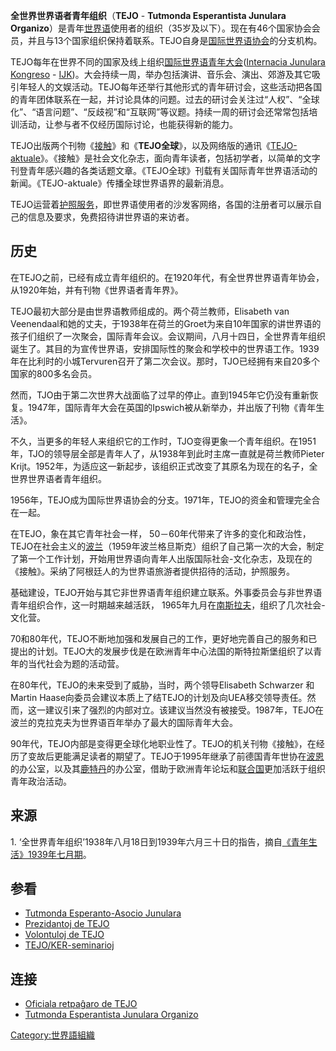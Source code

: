 {{Esperanto|expanded=Services}}
'''全世界世界语者青年组织'''（'''TEJO''' - '''Tutmonda Esperantista Junulara Organizo'''）是青年[[世界语|世界语]]使用者的组织（35岁及以下）。现在有46个国家协会会员，并且与13个国家组织保持着联系。TEJO自身是[[国际世界语协会|国际世界语协会]]的分支机构。

TEJO每年在世界不同的国家及线上组织[[国际世界语青年大会|国际世界语青年大会]]([[Internacia_Junulara_Kongreso|Internacia Junulara Kongreso]] - [[IJK|IJK]])。大会持续一周，举办包括演讲、音乐会、演出、郊游及其它吸引年轻人的文娱活动。TEJO每年还举行其他形式的青年研讨会，这些活动把各国的青年团体联系在一起，并讨论具体的问题。过去的研讨会关注过“人权”、“全球化”、“语言问题”、“反歧视”和“互联网”等议题。持续一周的研讨会还常常包括培训活动，让参与者不仅经历国际讨论，也能获得新的能力。

TEJO出版两个刊物《[[接触|接触]]》和《'''TEJO全球'''》，以及网络版的通讯《[[TEJO-aktuale|TEJO-aktuale]]》。《接触》是社会文化杂志，面向青年读者，包括初学者，以简单的文字刊登青年感兴趣的各类话题文章。《TEJO全球》刊载有关国际青年世界语活动的新闻。《TEJO-aktuale》传播全球世界语界的最新消息。

TEJO运营着[[护照服务|护照服务]]，即世界语使用者的沙发客网络，各国的注册者可以展示自己的信息及要求，免费招待讲世界语的来访者。

==历史==	
在TEJO之前，已经有成立青年组织的。在1920年代，有全世界世界语青年协会，从1920年始，并有刊物《世界语者青年界》。

TEJO最初大部分是由世界语教师组成的。两个荷兰教师，Elisabeth van Veenendaal和她的丈夫，于1938年在荷兰的Groet为来自10年国家的讲世界语的孩子们组织了一次聚会，国际青年会议。会议期间，八月十四日，全世界青年组织诞生了。其目的为宣传世界语，安排国际性的聚会和学校中的世界语工作。1939年在比利时的小城Tervuren召开了第二次会议。那时，TJO已经拥有来自20多个国家的800多名会员。

然而，TJO由于第二次世界大战面临了过早的停止。直到1945年它仍没有重新恢复。1947年，国际青年大会在英国的Ipswich被从新举办，并出版了刊物《青年生活》。

不久，当更多的年轻人来组织它的工作时，TJO变得更象一个青年组织。在1951年，TJO的领导层全部是青年人了，从1938年到此时主席一直就是荷兰教师Pieter Krijt。1952年，为适应这一新起步，该组织正式改变了其原名为现在的名子，全世界世界语者青年组织。

1956年，TEJO成为国际世界语协会的分支。1971年，TEJO的资金和管理完全合在一起。

在TEJO，象在其它青年社会一样， 50－60年代带来了许多的变化和政治性，TEJO在社会主义的[[波兰|波兰]]（1959年波兰格旦斯克）组织了自己第一次的大会，制定了第一个工作计划，开始用世界语向青年人出版国际社会-文化杂志，及现在的《接触》。采纳了阿根廷人的为世界语旅游者提供招待的活动，护照服务。

基础建设，TEJO开始与其它非世界语青年组织建立联系。外事委员会与非世界语青年组织合作，这一时期越来越活跃， 1965年九月在[[南斯拉夫|南斯拉夫]]，组织了几次社会-文化营。

70和80年代，TEJO不断地加强和发展自己的工作，更好地完善自己的服务和已提出的计划。TEJO大的发展步伐是在欧洲青年中心法国的斯特拉斯堡组织了以青年的当代社会为题的活动营。

在80年代，TEJO的未来受到了威胁，当时，两个领导Elisabeth Schwarzer 和 Martin Haase向委员会建议本质上了结TEJO的计划及向UEA移交领导责任。然而，这一建议引来了强烈的内部对立。该建议当然没有被接受。1987年，TEJO在波兰的克拉克夫为世界语百年举办了最大的国际青年大会。

90年代，TEJO内部是变得更全球化地职业性了。TEJO的机关刊物《接触》，在经历了变故后更能满足读者的期望了。TEJO于1995年继承了前德国青年世协在[[波恩|波恩]]的办公室，以及其[[鹿特丹|鹿特丹]]的办公室，借助于欧洲青年论坛和[[联合国|联合国]]更加活跃于组织青年政治活动。

== 来源 ==
1.	‘全世界青年组织’1938年八月18日到1939年六月三十日的指告，摘自[https://web.archive.org/web/20070927115552/http://www.gazetoteko.eu/jv/jv3907.pdf 《青年生活》1939年七月期]。

== 参看 ==
* [http://eo.wikipedia.org/wiki/Tutmonda_Esperanto-Asocio_Junulara Tutmonda Esperanto-Asocio Junulara] {{Wayback|url=http://eo.wikipedia.org/wiki/Tutmonda_Esperanto-Asocio_Junulara |date=20161225172550 }}
*	[http://eo.wikipedia.org/wiki/Prezidantoj_de_TEJO Prezidantoj de TEJO] {{Wayback|url=http://eo.wikipedia.org/wiki/Prezidantoj_de_TEJO |date=20161225180748 }}
*	[http://eo.wikipedia.org/wiki/Volontuloj_de_TEJO Volontuloj de TEJO] {{Wayback|url=http://eo.wikipedia.org/wiki/Volontuloj_de_TEJO |date=20200815152517 }}
*	[http://eo.wikipedia.org/wiki/TEJO/KER-seminarioj TEJO/KER-seminarioj] {{Wayback|url=http://eo.wikipedia.org/wiki/TEJO/KER-seminarioj |date=20161225165100 }}

== 连接 ==
*	[http://www.tejo.org/ Oficiala retpaĝaro de TEJO] {{Wayback|url=http://www.tejo.org/ |date=20201003140100 }}
* [http://eo.wikipedia.org/wiki/TEJO Tutmonda Esperantista Junulara Organizo] {{Wayback|url=http://eo.wikipedia.org/wiki/TEJO |date=20201113074424 }}

{{Authority control}}
[[Category:世界語組織|Category:世界語組織]]